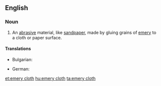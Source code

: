 ==English==
{{wikipedia}}
===Noun===
{{en-noun|-}}

# An [[abrasive]] material, like [[sandpaper]], made by gluing grains of [[emery]] to a cloth or paper surface.

====Translations====
{{trans-top|An [[abrasive]] material}}
* Bulgarian: {{t|bg|шкурка|f}}
{{trans-mid}}
* German: {{t|de|Schleifleinen|n}}
{{trans-bottom}}

[[et:emery cloth]]
[[hu:emery cloth]]
[[ta:emery cloth]]